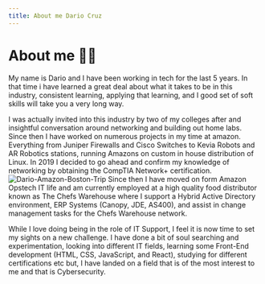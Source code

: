 ```yaml
---
title: About me Dario Cruz
---
```


# About me 👋🏾

My name is Dario and I have been working in tech for the last 5 years. In that time i have learned a great deal about what it takes to be in this industry, consistent learning, applying that learning, and I good set of soft skills will take you a very long way.

I was actually invited into this industry by two of my colleges after and insightful conversation around networking and building out home labs. Since then I have worked on numerous projects in my time at amazon. Everything from Juniper Firewalls and Cisco Switches to Kevia Robots and AR Robotics stations, running Amazons on custom in house distribution of Linux. In 2019 I decided to go ahead and confirm my knowledge of networking by obtaining the CompTIA Network+ certification. 
![Dario-Amazon-Boston-Trip](/img/DC-Amazon-BostonTrip.jpg) 
Since then I have moved on form Amazon Opstech IT life and am currently employed at a high quality food distributor known as The Chefs Warehouse where I support a Hybrid Active Directory environment, ERP Systems (Canopy, JDE, AS400), and assist in change management tasks for the Chefs Warehouse network. 

While I love doing being in the role of IT Support, I feel it is now time to set my sights on a new challenge. I have done a bit of soul searching and experimentation, looking into different IT fields, learning some Front-End development (HTML, CSS, JavaScript, and React), studying for different certifications etc but, I have landed on a field that is of the most interest to me and that is Cybersecurity. 
